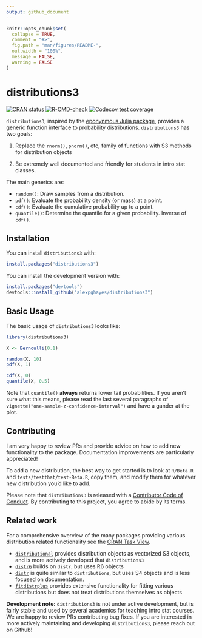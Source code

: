 ```yaml
---
output: github_document
---
```


<!-- README.md is generated from README.Rmd. Please edit that file -->

```r
knitr::opts_chunk$set(
  collapse = TRUE,
  comment = "#>",
  fig.path = "man/figures/README-",
  out.width = "100%",
  message = FALSE,
  warning = FALSE
)
```

# distributions3

<!-- badges: start -->
[![CRAN status](https://www.r-pkg.org/badges/version/distributions3)](https://cran.r-project.org/package=distributions3)
[![R-CMD-check](https://github.com/alexpghayes/distributions3/workflows/R-CMD-check/badge.svg)](https://github.com/alexpghayes/distributions3/actions)
[![Codecov test coverage](https://codecov.io/gh/alexpghayes/distributions3/branch/main/graph/badge.svg)](https://app.codecov.io/gh/alexpghayes/distributions3?branch=main)
<!-- badges: end -->

`distributions3`, inspired by the [eponynmous Julia package](https://github.com/JuliaStats/Distributions.jl), provides a generic function interface to probability distributions. `distributions3` has two goals:

1. Replace the `rnorm()`, `pnorm()`, etc, family of functions with S3 methods for distribution objects

2. Be extremely well documented and friendly for students in intro stat classes.

The main generics are:

- `random()`: Draw samples from a distribution.
- `pdf()`: Evaluate the probability density (or mass) at a point.
- `cdf()`: Evaluate the cumulative probability up to a point.
- `quantile()`: Determine the quantile for a given probability. Inverse of `cdf()`.

## Installation

You can install `distributions3` with:

``` r
install.packages("distributions3")
```

You can install the development version with:

``` r
install.packages("devtools")
devtools::install_github("alexpghayes/distributions3")
```

## Basic Usage

The basic usage of `distributions3` looks like:

```r
library(distributions3)

X <- Bernoulli(0.1)

random(X, 10)
pdf(X, 1)

cdf(X, 0)
quantile(X, 0.5)
```

Note that `quantile()` **always** returns lower tail probabilities. If you aren't sure what this means, please read the last several paragraphs of `vignette("one-sample-z-confidence-interval")` and have a gander at the plot.

## Contributing

I am very happy to review PRs and provide advice on how to add new functionality to the package. Documentation improvements are particularly appreciated!

To add a new distribution, the best way to get started is to look at `R/Beta.R` and `tests/testthat/test-Beta.R`, copy them, and modify them for whatever new distribution you'd like to add.

Please note that `distributions3` is released with a
[Contributor Code of Conduct](https://alexpghayes.github.io/distributions3/CODE_OF_CONDUCT.html). By contributing to this project, you agree to abide by its terms.

## Related work

For a comprehensive overview of the many packages providing various distribution related functionality see the [CRAN Task View](https://cran.r-project.org/view=Distributions).

- [`distributional`](https://cran.r-project.org/package=distributional) provides distribution objects as vectorized S3 objects, and is more actively developed that `distributions3`
- [`distr6`](https://cran.r-project.org/package=distr6) builds on `distr`, but uses R6 objects
- [`distr`](https://cran.r-project.org/package=distr) is quite similar to `distributions`, but uses S4 objects and is less focused on documentation. 
- [`fitdistrplus`](https://cran.r-project.org/package=fitdistrplus) provides extensive functionality for fitting various distributions but does not treat distributions themselves as objects

**Development note:** `distributions3` is not under active development, but is fairly stable and used by several academics for teaching intro stat courses. We are happy to review PRs contributing bug fixes. If you are interested in more actively maintaining and developing `distributions3`, please reach out on Github!
